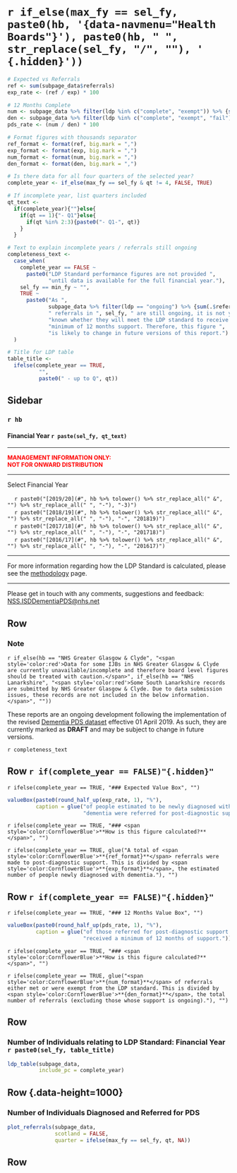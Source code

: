 `r if_else(max_fy == sel_fy, paste0(hb, '{data-navmenu="Health Boards"}'), paste0(hb, " ", str_replace(sel_fy, "/", ""), ' {.hidden}'))`
=================================================

```r

# Expected vs Referrals
ref <- sum(subpage_data$referrals)
exp_rate <- (ref / exp) * 100

# 12 Months Complete
num <- subpage_data %>% filter(ldp %in% c("complete", "exempt")) %>% {sum(.$referrals)}
den <- subpage_data %>% filter(ldp %in% c("complete", "exempt", "fail")) %>% {sum(.$referrals)}
pds_rate <- (num / den) * 100

# Format figures with thousands separator
ref_format <- format(ref, big.mark = ",")
exp_format <- format(exp, big.mark = ",")
num_format <- format(num, big.mark = ",")
den_format <- format(den, big.mark = ",")

# Is there data for all four quarters of the selected year?
complete_year <- if_else(max_fy == sel_fy & qt != 4, FALSE, TRUE)

# If incomplete year, list quarters included
qt_text <-
  if(complete_year){""}else{
    if(qt == 1){"- Q1"}else{
      if(qt %in% 2:3){paste0("- Q1-", qt)}
    }
  }

# Text to explain incomplete years / referrals still ongoing
completeness_text <-
  case_when(
    complete_year == FALSE ~ 
      paste0("LDP Standard performance figures are not provided ",
             "until data is available for the full financial year."),
    sel_fy == min_fy ~ "",
    TRUE ~ 
      paste0("As ", 
             subpage_data %>% filter(ldp == "ongoing") %>% {sum(.$referrals)}, 
             " referrals in ", sel_fy, " are still ongoing, it is not yet ",
             "known whether they will meet the LDP standard to receive a ",
             "minimum of 12 months support. Therefore, this figure ", 
             "is likely to change in future versions of this report.")
  )

# Title for LDP table
table_title <-
  ifelse(complete_year == TRUE,
          "",
          paste0(" - up to Q", qt))

```

Sidebar {.sidebar}
-----------------------------------------------------------------------

### `r hb`
#### Financial Year `r paste(sel_fy, qt_text)`

***

<font size="2"> 
<span style="color:red"> 
**MANAGEMENT INFORMATION ONLY:** <br>
**NOT FOR ONWARD DISTRIBUTION**
</span> </font>

***

Select Financial Year

<!-- For some reason need '-2' on end of 1819 links - check why this is -->
|     `r paste0("[2019/20](#", hb %>% tolower() %>% str_replace_all(" &", "") %>% str_replace_all(" ", "-"), "-3)")`
|     `r paste0("[2018/19](#", hb %>% tolower() %>% str_replace_all(" &", "") %>% str_replace_all(" ", "-"), "-", "201819)")`
|     `r paste0("[2017/18](#", hb %>% tolower() %>% str_replace_all(" &", "") %>% str_replace_all(" ", "-"), "-", "201718)")`
|     `r paste0("[2016/17](#", hb %>% tolower() %>% str_replace_all(" &", "") %>% str_replace_all(" ", "-"), "-", "201617)")`

***

For more information regarding how the LDP Standard is calculated, please see the [methodology](#methodology) page.

***

Please get in touch with any comments, suggestions and feedback: [NSS.ISDDementiaPDS@nhs.net](mailto:NSS.ISDDementiaPDS@nhs.net)


Row
----------------------------------------------------------------------

### **Note**

`r if_else(hb == "NHS Greater Glasgow & Clyde", "<span style='color:red'>Data for some IJBs in NHS Greater Glasgow & Clyde are currently unavailable/incomplete and therefore board level figures should be treated with caution.</span>", if_else(hb == "NHS Lanarkshire", "<span style='color:red'>Some South Lanarkshire records are submitted by NHS Greater Glasgow & Clyde. Due to data submission issues, these records are not included in the below information.</span>", ""))`

These reports are an ongoing development following the implementation of the revised [Dementia PDS dataset](https://www.isdscotland.org/Health-Topics/Mental-Health/Dementia-Post-diagnostic-Support/_docs/Dementia-PDS-Definitions-and-Recording-Guidance.pdf) effective 01 April 2019. As such, they are currently marked as **DRAFT** and may be subject to change in future versions.

`r completeness_text`


Row `r if(complete_year == FALSE)"{.hidden}"` 
----------------------------------------------------------------------

`r ifelse(complete_year == TRUE, "### Expected Value Box", "")`
```r
valueBox(paste0(round_half_up(exp_rate, 1), "%"), 
         caption = glue("of people estimated to be newly diagnosed with ",
                        "dementia were referred for post-diagnostic support."))
```

`r ifelse(complete_year == TRUE, "### <span style='color:CornflowerBlue'>**How is this figure calculated?**</span>", "")`

`r ifelse(complete_year == TRUE, glue("A total of <span style='color:CornflowerBlue'>**{ref_format}**</span> referrals were made to post-diagnostic support. This is divided by <span style='color:CornflowerBlue'>**{exp_format}**</span>, the estimated number of people newly diagnosed with dementia."), "")`

Row `r if(complete_year == FALSE)"{.hidden}"`
----------------------------------------------------------------------

`r ifelse(complete_year == TRUE, "### 12 Months Value Box", "")`
```r
valueBox(paste0(round_half_up(pds_rate, 1), "%"), 
         caption = glue("of those referred for post-diagnostic support ",
                        "received a minimum of 12 months of support."))
```

`r ifelse(complete_year == TRUE, "### <span style='color:CornflowerBlue'>**How is this figure calculated?**</span>", "")`

`r ifelse(complete_year == TRUE, glue("<span style='color:CornflowerBlue'>**{num_format}**</span> of referrals either met or were exempt from the LDP standard. This is divided by <span style='color:CornflowerBlue'>**{den_format}**</span>, the total number of referrals (excluding those whose support is ongoing)."), "")`


Row
----------------------------------------------------------------------

### **Number of Individuals relating to LDP Standard**: Financial Year `r paste0(sel_fy, table_title)`

```r

ldp_table(subpage_data,
          include_pc = complete_year)

```


Row {.data-height=1000}
----------------------------------------------------------------------

### **Number of Individuals Diagnosed and Referred for PDS** {data-width=800}

```r

plot_referrals(subpage_data, 
               scotland = FALSE,
               quarter = ifelse(max_fy == sel_fy, qt, NA))

```


Row
-----------------------------------------------------------------------

